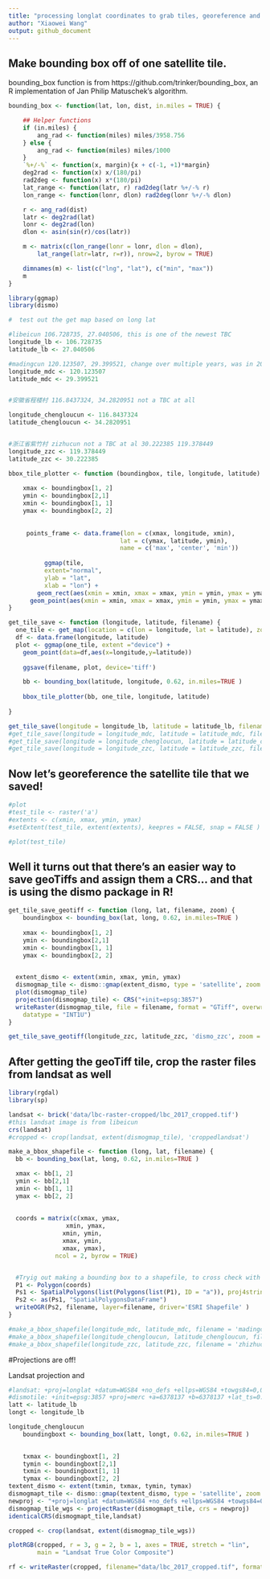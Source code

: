 ```yaml
---
title: "processing longlat coordinates to grab tiles, georeference and "
author: "Xiaowei Wang"
output: github_document
---
```




## Make bounding box off of one satellite tile.

bounding_box function is from https://github.com/trinker/bounding_box, an R implementation of Jan Philip Matuschek's algorithm. 

```r
bounding_box <- function(lat, lon, dist, in.miles = TRUE) {

    ## Helper functions
    if (in.miles) {
        ang_rad <- function(miles) miles/3958.756
    } else {
        ang_rad <- function(miles) miles/1000
    }
    `%+/-%` <- function(x, margin){x + c(-1, +1)*margin}
    deg2rad <- function(x) x/(180/pi)
    rad2deg <- function(x) x*(180/pi)
    lat_range <- function(latr, r) rad2deg(latr %+/-% r)
    lon_range <- function(lonr, dlon) rad2deg(lonr %+/-% dlon)

    r <- ang_rad(dist)
    latr <- deg2rad(lat)
    lonr <- deg2rad(lon)
    dlon <- asin(sin(r)/cos(latr))

    m <- matrix(c(lon_range(lonr = lonr, dlon = dlon), 
        lat_range(latr=latr, r=r)), nrow=2, byrow = TRUE)

    dimnames(m) <- list(c("lng", "lat"), c("min", "max"))
    m
}

```


```r

library(ggmap)
library(dismo)

#  test out the get map based on long lat

#libeicun 106.728735, 27.040506, this is one of the newest TBC
longitude_lb <- 106.728735
latitude_lb <- 27.040506

#madingcun 120.123507, 29.399521, change over multiple years, was in 2015 and 2016, not 2014
longitude_mdc <- 120.123507
latitude_mdc <- 29.399521


#安徽省程楼村 116.8437324, 34.2820951 not a TBC at all 

longitude_chengloucun <- 116.8437324
latitude_chengloucun <- 34.2820951


#浙江省紫竹村 zizhucun not a TBC at al 30.222385 119.378449
longitude_zzc <- 119.378449
latitude_zzc <- 30.222385

bbox_tile_plotter <- function (boundingbox, tile, longitude, latitude) {
      
    xmax <- boundingbox[1, 2] 
    ymin <- boundingbox[2,1]
    xmin <- boundingbox[1, 1]
    ymax <- boundingbox[2, 2]
      
      
     points_frame <- data.frame(lon = c(xmax, longitude, xmin),
                               lat = c(ymax, latitude, ymin),
                               name = c('max', 'center', 'min'))
      
          ggmap(tile, 
          extent="normal",
          ylab = "lat",
          xlab = "lon") +
        geom_rect(aes(xmin = xmin, xmax = xmax, ymin = ymin, ymax = ymax), color="red", fill=NA, size=2) +
      geom_point(aes(xmin = xmin, xmax = xmax, ymin = ymin, ymax = ymax), size=5, color = "green") 
}

get_tile_save <- function (longitude, latitude, filename) {
  one_tile <- get_map(location = c(lon = longitude, lat = latitude), zoom = 16, maptype = "satellite")
  df <- data.frame(longitude, latitude)
  plot <- ggmap(one_tile, extent ="device") +
    geom_point(data=df,aes(x=longitude,y=latitude))
  
    ggsave(filename, plot, device='tiff')

    bb <- bounding_box(latitude, longitude, 0.62, in.miles=TRUE )
    
    bbox_tile_plotter(bb, one_tile, longitude, latitude)
    
}

get_tile_save(longitude = longitude_lb, latitude = latitude_lb, filename = 'lb')
#get_tile_save(longitude = longitude_mdc, latitude = latitude_mdc, filename = 'mdc')
#get_tile_save(longitude = longitude_chengloucun, latitude = latitude_chengloucun, filename = 'mdc')
#get_tile_save(longitude = longitude_zzc, latitude = latitude_zzc, filename = 'zhizucun')
```







## Now let's georeference the satellite tile that we saved!

```r
#plot
#test_tile <- raster('a')
#extents <- c(xmin, xmax, ymin, ymax)
#setExtent(test_tile, extent(extents), keepres = FALSE, snap = FALSE )

#plot(test_tile)

```

## Well it turns out that there's an easier way to save geoTiffs and assign them a CRS... and that is using the dismo package in R!
```r



get_tile_save_geotiff <- function (long, lat, filename, zoom) {
    boundingbox <- bounding_box(lat, long, 0.62, in.miles=TRUE )
 
    xmax <- boundingbox[1, 2] 
    ymin <- boundingbox[2,1]
    xmin <- boundingbox[1, 1]
    ymax <- boundingbox[2, 2]

    
  extent_dismo <- extent(xmin, xmax, ymin, ymax)
  dismogmap_tile <- dismo::gmap(extent_dismo, type = 'satellite', zoom = zoom)
  plot(dismogmap_tile)
  projection(dismogmap_tile) <- CRS("+init=epsg:3857")
  writeRaster(dismogmap_tile, file = filename, format = "GTiff", overwrite = TRUE, 
    datatype = "INT1U")
}

get_tile_save_geotiff(longitude_zzc, latitude_zzc, 'dismo_zzc', zoom = 16)

```

## After getting the geoTiff tile, crop the raster files from landsat as well

```r

library(rgdal)
library(sp)

landsat <- brick('data/lbc-raster-cropped/lbc_2017_cropped.tif')
#this landsat image is from libeicun
crs(landsat)
#cropped <- crop(landsat, extent(dismogmap_tile), 'croppedlandsat')

make_a_bbox_shapefile <- function (long, lat, filename) {
  bb <- bounding_box(lat, long, 0.62, in.miles=TRUE )

  xmax <- bb[1, 2] 
  ymin <- bb[2,1]
  xmin <- bb[1, 1]
  ymax <- bb[2, 2]
      
  
  coords = matrix(c(xmax, ymax,
                xmin, ymax,
               xmin, ymin,
               xmax, ymin,
               xmax, ymax), 
             ncol = 2, byrow = TRUE)


  #Tryig out making a bounding box to a shapefile, to cross check with Google Earth and QGIS
  P1 <- Polygon(coords)
  Ps1 <- SpatialPolygons(list(Polygons(list(P1), ID = "a")), proj4string=CRS("+proj=longlat +ellps=WGS84 +datum=WGS84 +no_defs"))
  Ps2 <- as(Ps1, "SpatialPolygonsDataFrame")
  writeOGR(Ps2, filename, layer=filename, driver='ESRI Shapefile' )
}

#make_a_bbox_shapefile(longitude_mdc, latitude_mdc, filename = 'madingcun')
#make_a_bbox_shapefile(longitude_chengloucun, latitude_chengloucun, filename = 'chengloucun')
#make_a_bbox_shapefile(longitude_zzc, latitude_zzc, filename = 'zhizhucun' )

```

#Projections are off!

Landsat projection and 
```r

#landsat: +proj=longlat +datum=WGS84 +no_defs +ellps=WGS84 +towgs84=0,0,0
#dismotile: +init=epsg:3857 +proj=merc +a=6378137 +b=6378137 +lat_ts=0.0 +lon_0=0.0 +x_0=0.0 +y_0=0 +k=1.0 +units=m +nadgrids=@null +no_defs
latt <- latitude_lb
longt <- longitude_lb

longitude_chengloucun
    boundingboxt <- bounding_box(latt, longt, 0.62, in.miles=TRUE )
 

    txmax <- boundingboxt[1, 2] 
    tymin <- boundingboxt[2,1]
    txmin <- boundingboxt[1, 1]
    tymax <- boundingboxt[2, 2]
textent_dismo <- extent(txmin, txmax, tymin, tymax)
dismogmapt_tile <- dismo::gmap(textent_dismo, type = 'satellite', zoom = 16)
newproj <- "+proj=longlat +datum=WGS84 +no_defs +ellps=WGS84 +towgs84=0,0,0"
dismogmap_tile_wgs <- projectRaster(dismogmapt_tile, crs = newproj)
identicalCRS(dismogmapt_tile,landsat)

cropped <- crop(landsat, extent(dismogmap_tile_wgs))

plotRGB(cropped, r = 3, g = 2, b = 1, axes = TRUE, stretch = "lin",
        main = "Landsat True Color Composite")

rf <- writeRaster(cropped, filename="data/lbc_2017_cropped.tif", format="GTiff", overwrite=TRUE)

```